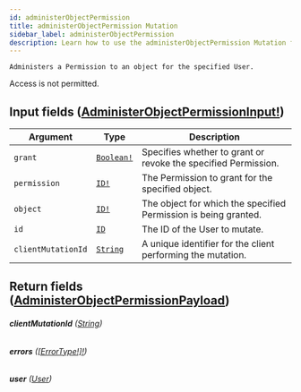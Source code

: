 ```yaml
---
id: administerObjectPermission
title: administerObjectPermission Mutation
sidebar_label: administerObjectPermission
description: Learn how to use the administerObjectPermission Mutation for 's API.
---
```


    Administers a Permission to an object for the specified User.

Access is not permitted.

## Input fields ([AdministerObjectPermissionInput!](api/schema/input_object/AdministerObjectPermissionInput.mdx))

| Argument           | Type                                        | Description                                                     |
| ------------------ | ------------------------------------------- | --------------------------------------------------------------- |
| `grant`            | [`Boolean!`](api/schema/scalar/Boolean.mdx) | Specifies whether to grant or revoke the specified Permission.  |
| `permission`       | [`ID!`](api/schema/scalar/ID.mdx)           | The Permission to grant for the specified object.               |
| `object`           | [`ID!`](api/schema/scalar/ID.mdx)           | The object for which the specified Permission is being granted. |
| `id`               | [`ID`](api/schema/scalar/ID.mdx)            | The ID of the User to mutate.                                   |
| `clientMutationId` | [`String`](api/schema/scalar/String.mdx)    | A unique identifier for the client performing the mutation.     |

## Return fields ([AdministerObjectPermissionPayload](api/schema/object/AdministerObjectPermissionPayload.mdx))

###### <b>clientMutationId</b> ([String](api/schema/scalar/String.mdx))

###### <b>errors</b> ([[ErrorType!]!](api/schema/object/ErrorType.mdx))

###### <b>user</b> ([User](api/schema/object/User.mdx))
